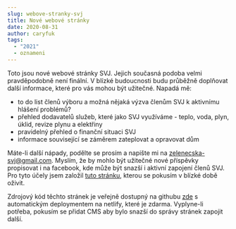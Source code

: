 ```yaml
---
slug: webove-stranky-svj
title: Nové webové stránky
date: 2020-08-31
author: caryfuk
tags:
  - "2021"
  - oznameni
---
```


Toto jsou nové webové stránky SVJ. Jejich současná podoba velmi pravděpodobně není finální. V blízké budoucnosti budu průběžně doplňovat další informace, které pro vás mohou být užitečné. Napadá mě:

- to do list členů výboru a možná nějaká výzva členům SVJ k aktivnímu hlášení problémů?
- přehled dodavatelů služeb, které jako SVJ využíváme - teplo, voda, plyn, úklid, revize plynu a elektřiny
- pravidelný přehled o finanční situaci SVJ
- informace související se záměrem zateplovat a opravovat dům

Máte-li další nápady, podělte se prosím a napište mi na [zelenecska-svj@gmail.com](mailto:zelenecska.svj@gmail.com). Myslím, že by mohlo být užitečné nové příspěvky propisovat i na facebook, kde může být snazší i aktivní zapojení členů SVJ. Pro tyto účely jsem založil [tuto stránku](https://www.facebook.com/zelenecska/), kterou se pokusím v blízké době oživit.

Zdrojový kód těchto stránek je veřejně dostupný na githubu [zde](https://github.com/caryfuk/svj-zelenecska) s automatickým deploymentem na netlify, které je zdarma. Vyplyne-li potřeba, pokusím se přidat CMS aby bylo snazší do správy stránek zapojit další.
